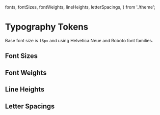 
  fonts,
  fontSizes,
  fontWeights,
  lineHeights,
  letterSpacings,
} from './theme';

<Meta title="Design Tokens/Typography Tokens" />

# Typography Tokens

<Subtitle>
  Base font size is <code>16px</code> and using Helvetica Neue and Roboto font
  families.
</Subtitle>

## Font Sizes

<DesignTokenDocBlock categoryName="Font Sizes" />

## Font Weights

<DesignTokenDocBlock categoryName="Font Weights" />

## Line Heights

<DesignTokenDocBlock categoryName="Line Heights" />

## Letter Spacings

<DesignTokenDocBlock categoryName="Letter Spacings" />
